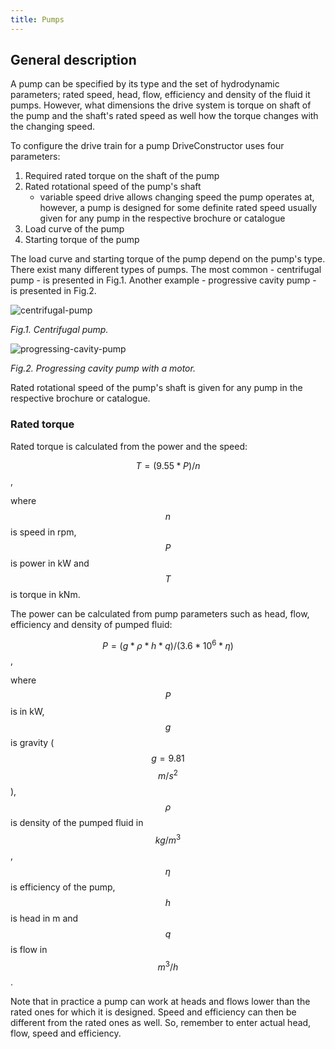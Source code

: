 ```yaml
---
title: Pumps
---
```


## General description

A pump can be specified by its type and the set of hydrodynamic parameters;
rated speed, head, flow, efficiency and density of the fluid it pumps. However,
what dimensions the drive system is torque on shaft of the pump and the shaft's
rated speed as well how the torque changes with the changing speed.

To configure the drive train for a pump DriveConstructor uses four parameters:

1. Required rated torque on the shaft of the pump
2. Rated rotational speed of the pump's shaft
   - variable speed drive allows changing speed the pump operates at, however, a
     pump is designed for some definite rated speed usually given for any pump
     in the respective brochure or catalogue
3. Load curve of the pump
4. Starting torque of the pump

The load curve and starting torque of the pump depend on the pump's type. There
exist many different types of pumps. The most common - centrifugal pump - is
presented in Fig.1. Another example - progressive cavity pump - is presented in
Fig.2.

![centrifugal-pump](./images/centrifugal-pump.png)

_Fig.1. Centrifugal pump._

![progressing-cavity-pump](./images/progressing-cavity-pump.png)

_Fig.2. Progressing cavity pump with a motor._

Rated rotational speed of the pump's shaft is given for any pump in the
respective brochure or catalogue.

### Rated torque

Rated torque is calculated from the power and the speed:

$$T = (9.55*P)/n$$,

where $$n$$ is speed in rpm, $$P$$ is power in kW and $$T$$ is torque in kNm.

The power can be calculated from pump parameters such as head, flow, efficiency
and density of pumped fluid:

$$P=(g*\rho*h*q)/(3.6*10^6*\eta)$$,

where $$P$$ is in kW, $$g$$ is gravity ($$g=9.81$$ $$m/s^2$$), $$\rho$$ is
density of the pumped fluid in $$kg/m^3$$, $$\eta$$ is efficiency of the pump,
$$h$$ is head in m and $$q$$ is flow in $$m^3/h$$.

Note that in practice a pump can work at heads and flows lower than the rated
ones for which it is designed. Speed and efficiency can then be different from
the rated ones as well. So, remember to enter actual head, flow, speed and
efficiency.
